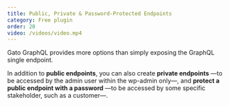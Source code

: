 ```yaml
---
title: Public, Private & Password-Protected Endpoints
category: Free plugin
order: 20
video: /videos/video.mp4
---
```


Gato GraphQL provides more options than simply exposing the GraphQL single endpoint.

In addition to **public endpoints**, you can also create **private endpoints** —to be accessed by the admin user within the wp-admin only—, and **protect a public endpoint with a password** —to be accessed by some specific stakeholder, such as a customer—.
